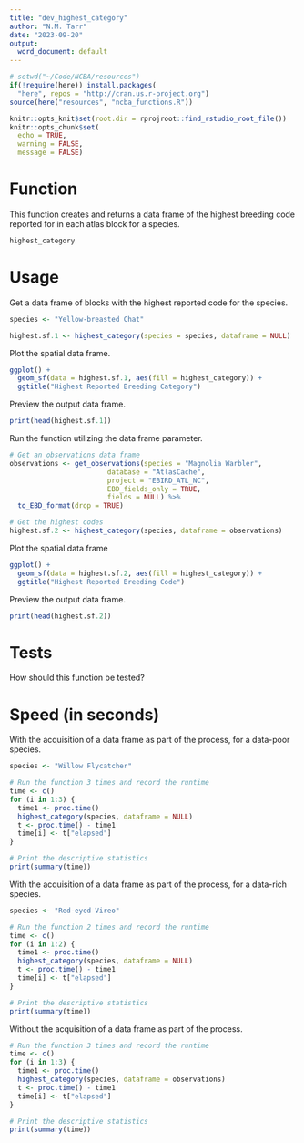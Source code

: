 ```yaml
---
title: "dev_highest_category"
author: "N.M. Tarr"
date: "2023-09-20"
output:
  word_document: default
---
```


```r
# setwd("~/Code/NCBA/resources")
if(!require(here)) install.packages(
  "here", repos = "http://cran.us.r-project.org")
source(here("resources", "ncba_functions.R"))

knitr::opts_knit$set(root.dir = rprojroot::find_rstudio_root_file())
knitr::opts_chunk$set(
  echo = TRUE,
  warning = FALSE,
  message = FALSE)
```


# Function
This function creates and returns a data frame of the highest breeding code reported for in each atlas block for a species.
```r
highest_category
```

# Usage
Get a data frame of blocks with the highest reported code for the species.
```r
species <- "Yellow-breasted Chat"

highest.sf.1 <- highest_category(species = species, dataframe = NULL)
```

Plot the spatial data frame.
```r
ggplot() +
  geom_sf(data = highest.sf.1, aes(fill = highest_category)) + 
  ggtitle("Highest Reported Breeding Category")
```

Preview the output data frame.
```r
print(head(highest.sf.1))
```


Run the function utilizing the data frame parameter.
```r
# Get an observations data frame
observations <- get_observations(species = "Magnolia Warbler", 
                        database = "AtlasCache",
                        project = "EBIRD_ATL_NC",
                        EBD_fields_only = TRUE,
                        fields = NULL) %>%
  to_EBD_format(drop = TRUE)

# Get the highest codes
highest.sf.2 <- highest_category(species, dataframe = observations)
```

Plot the spatial data frame
```r
ggplot() +
  geom_sf(data = highest.sf.2, aes(fill = highest_category)) + 
  ggtitle("Highest Reported Breeding Code")
```

Preview the output data frame.
```r
print(head(highest.sf.2))
```

# Tests
How should this function be tested?


# Speed (in seconds)
With the acquisition of a data frame as part of the process, for a data-poor species.
```r
species <- "Willow Flycatcher"

# Run the function 3 times and record the runtime
time <- c()
for (i in 1:3) {
  time1 <- proc.time()
  highest_category(species, dataframe = NULL)
  t <- proc.time() - time1
  time[i] <- t["elapsed"]
}

# Print the descriptive statistics
print(summary(time))
```

With the acquisition of a data frame as part of the process, for a data-rich species.
```r
species <- "Red-eyed Vireo"

# Run the function 2 times and record the runtime
time <- c()
for (i in 1:2) {
  time1 <- proc.time()
  highest_category(species, dataframe = NULL)
  t <- proc.time() - time1
  time[i] <- t["elapsed"]
}

# Print the descriptive statistics
print(summary(time))
```

Without the acquisition of a data frame as part of the process.
```r
# Run the function 3 times and record the runtime
time <- c()
for (i in 1:3) {
  time1 <- proc.time()
  highest_category(species, dataframe = observations)
  t <- proc.time() - time1
  time[i] <- t["elapsed"]
}

# Print the descriptive statistics
print(summary(time))
```